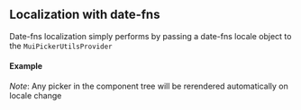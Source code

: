 
<PageMeta title="Date-fns localizataion - @material-ui/pickers" />

## Localization with date-fns

Date-fns localization simply performs by passing a date-fns locale object to the `MuiPickerUtilsProvider`
<Ad />

#### Example

*Note*: Any picker in the component tree will be rerendered automatically on locale change

<Example source={DateFnsExample} />

